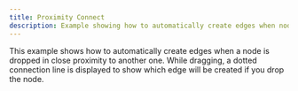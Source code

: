 ```yaml
---
title: Proximity Connect
description: Example showing how to automatically create edges when nodes get close to each other
---
```



This example shows how to automatically create edges when a node is dropped in close proximity to another one. While dragging, a dotted connection line is displayed to show which edge will be created if you drop the node.

<RemoteCodeViewer
  route="examples/nodes/proximity-connect"
  framework="svelte"
/>
